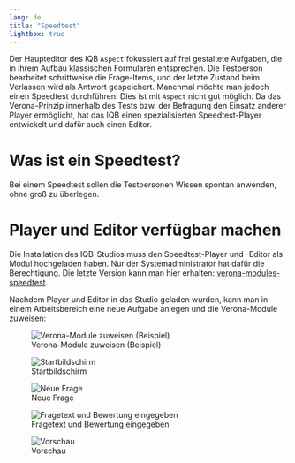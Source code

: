 ```yaml
---
lang: de
title: "Speedtest"
lightbox: true
---
```


Der Haupteditor des IQB `Aspect` fokussiert auf frei gestaltete Aufgaben, die in ihrem Aufbau klassischen Formularen entsprechen. Die Testperson bearbeitet schrittweise die Frage-Items, und der letzte Zustand beim Verlassen wird als Antwort gespeichert. Manchmal möchte man jedoch einen Speedtest durchführen. Dies ist mit `Aspect` nicht gut möglich. Da das Verona-Prinzip innerhalb des Tests bzw. der Befragung den Einsatz anderer Player ermöglicht, hat das IQB einen spezialisierten Speedtest-Player entwickelt und dafür auch einen Editor.

# Was ist ein Speedtest?

Bei einem Speedtest sollen die Testpersonen Wissen spontan anwenden, ohne groß zu überlegen.

# Player und Editor verfügbar machen

Die Installation des IQB-Studios muss den Speedtest-Player und -Editor als Modul hochgeladen haben. Nur der Systemadministrator hat dafür die Berechtigung. Die letzte Version kann man hier erhalten: [verona-modules-speedtest](https://github.com/iqb-berlin/verona-modules-speedtest/releases).

Nachdem Player und Editor in das Studio geladen wurden, kann man in einem Arbeitsbereich eine neue Aufgabe anlegen und die Verona-Module zuweisen:

![Verona-Module zuweisen (Beispiel)](speedtest1_verona.png){.lightbox .border}

::: {layout-ncol=4 .border}
![Startbildschirm](speedtest2.png){group="gallery1"}

![Neue Frage](speedtest3.png){group="gallery1"}

![Fragetext und Bewertung eingegeben](speedtest4.png){group="gallery1"}

![Vorschau](speedtest5.png){group="gallery1"}
:::

